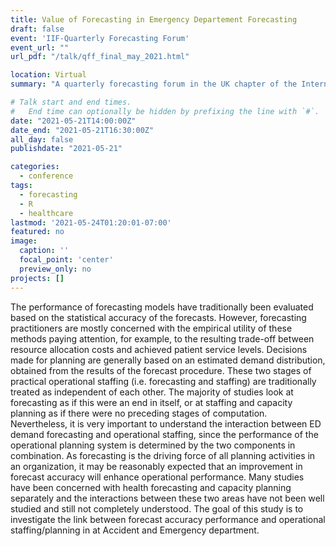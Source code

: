 ```yaml
---
title: Value of Forecasting in Emergency Departement Forecasting
draft: false
event: 'IIF-Quarterly Forecasting Forum'
event_url: ""
url_pdf: "/talk/qff_final_may_2021.html"

location: Virtual
summary: "A quarterly forecasting forum in the UK chapter of the International Institute of Forecasters."

# Talk start and end times.
#   End time can optionally be hidden by prefixing the line with `#`.
date: "2021-05-21T14:00:00Z"
date_end: "2021-05-21T16:30:00Z"
all_day: false
publishdate: "2021-05-21"

categories:
  - conference
tags:
  - forecasting
  - R
  - healthcare
lastmod: '2021-05-24T01:20:01-07:00'
featured: no
image:
  caption: ''
  focal_point: 'center'
  preview_only: no
projects: []
---
```


The performance of forecasting models have traditionally been evaluated based on the statistical accuracy of the forecasts. However, forecasting practitioners are mostly concerned with the empirical utility of these methods paying attention, for example, to the resulting trade-off between resource allocation costs and achieved patient service levels.
Decisions made for planning are generally based on an estimated demand distribution, obtained from the results of the forecast procedure.
These two stages of practical operational staffing (i.e. forecasting and staffing) are traditionally treated as independent of each other. The majority of studies look at forecasting as if this were an end in itself, or at staffing and capacity planning as if there were no preceding stages of computation. Nevertheless, it is very important to understand the interaction between ED demand forecasting and operational staffing, since the performance of the operational planning system is determined by the two components in combination.
As forecasting is the driving force of all planning activities in an organization, it may be reasonably expected that an improvement in forecast accuracy will enhance operational performance. Many studies have been concerned with health forecasting and capacity planning separately and the interactions between these two areas have not been well studied and still not completely understood.
 The goal of this study is to investigate the link between forecast accuracy performance and operational staffing/planning in at Accident and Emergency department.